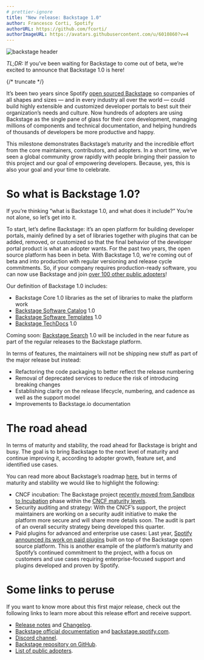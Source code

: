 ```yaml
---
# prettier-ignore
title: "New release: Backstage 1.0"
author: Francesco Corti, Spotify
authorURL: https://github.com/fcorti/
authorImageURL: https://avatars.githubusercontent.com/u/6010860?v=4
---
```


![backstage header](assets/22-03-16/release.1.0.gif)

_TL;DR:_ If you’ve been waiting for Backstage to come out of beta, we’re excited to announce that Backstage 1.0 is here!


{/* truncate */}

It’s been two years since Spotify [open sourced Backstage](https://backstage.io/blog/2020/03/16/announcing-backstage) so companies of all shapes and sizes — and in every industry all over the world — could build highly extensible and customized developer portals to best suit their organization’s needs and culture. Now hundreds of adopters are using Backstage as the single pane of glass for their core development, managing millions of components and technical documentation, and helping hundreds of thousands of developers be more productive and happy.

This milestone demonstrates Backstage’s maturity and the incredible effort from the core maintainers, contributors, and adopters. In a short time, we’ve seen a global community grow rapidly with people bringing their passion to this project and our goal of empowering developers. Because, yes, this is also your goal and your time to celebrate.

# So what is Backstage 1.0?

If you’re thinking “what is Backstage 1.0, and what does it include?” You’re not alone, so let’s get into it.

To start, let’s define Backstage: it’s an open platform for building developer portals, mainly defined by a set of libraries together with plugins that can be added, removed, or customized so that the final behavior of the developer portal product is what an adopter wants. For the past two years, the open source platform has been in beta. With Backstage 1.0, we're coming out of beta and into production with regular versioning and release cycle commitments. So, if your company requires production-ready software, you can now use Backstage and join [over 100 other public adopters](https://github.com/backstage/backstage/blob/master/ADOPTERS.md)!

Our definition of Backstage 1.0 includes:

- Backstage Core 1.0 libraries as the set of libraries to make the platform work
- [Backstage Software Catalog](https://backstage.io/docs/features/software-catalog/) 1.0
- [Backstage Software Templates](https://backstage.io/docs/features/software-templates/) 1.0
- [Backstage TechDocs](https://backstage.io/docs/features/techdocs/) 1.0

Coming soon: [Backstage Search](https://backstage.io/docs/features/search/) 1.0 will be included in the near future as part of the regular releases to the Backstage platform.

In terms of features, the maintainers will not be shipping new stuff as part of the major release but instead:

- Refactoring the code packaging to better reflect the release numbering
- Removal of deprecated services to reduce the risk of introducing breaking changes
- Establishing clarity on the release lifecycle, numbering, and cadence as well as the support model
- Improvements to Backstage.io documentation

# The road ahead

In terms of maturity and stability, the road ahead for Backstage is bright and busy. The goal is to bring Backstage to the next level of maturity and continue improving it, according to adopter growth, feature set, and identified use cases.

You can read more about Backstage’s roadmap [here](https://backstage.io/docs/overview/roadmap), but in terms of maturity and stability we would like to highlight the following:

- CNCF incubation: The Backstage project [recently moved from Sandbox to Incubation](https://www.cncf.io/blog/2022/03/15/backstage-project-joins-the-cncf-incubator/) phase within the [CNCF maturity levels](https://www.cncf.io/projects/#:~:text=Maturity%20levels,should%20be%20adopting%20different%20projects.).
- Security auditing and strategy: With the CNCF’s support, the project maintainers are working on a security audit initiative to make the platform more secure and will share more details soon. The audit is part of an overall security strategy being developed this quarter.
- Paid plugins for advanced and enterprise use cases: Last year, [Spotify announced its work on paid plugins](https://backstage.spotify.com/blog/paid-plugins-announcement/) built on top of the Backstage open source platform. This is another example of the platform’s maturity and Spotify’s continued commitment to the project, with a focus on customers and use cases requiring enterprise-focused support and plugins developed and proven by Spotify.

# Some links to peruse

If you want to know more about this first major release, check out the following links to learn more about this release effort and receive support.

- [Release notes](https://backstage.io/docs/releases/v1.0.0) and [Changelog](https://github.com/backstage/backstage/releases/tag/v1.0.0).
- [Backstage official documentation](https://backstage.io/docs/) and [backstage.spotify.com](https://backstage.spotify.com/).
- [Discord channel](https://discord.gg/backstage-687207715902193673).
- [Backstage repository on GitHub](https://github.com/backstage/backstage).
- [List of public adopters](https://github.com/backstage/backstage/blob/master/ADOPTERS.md).

